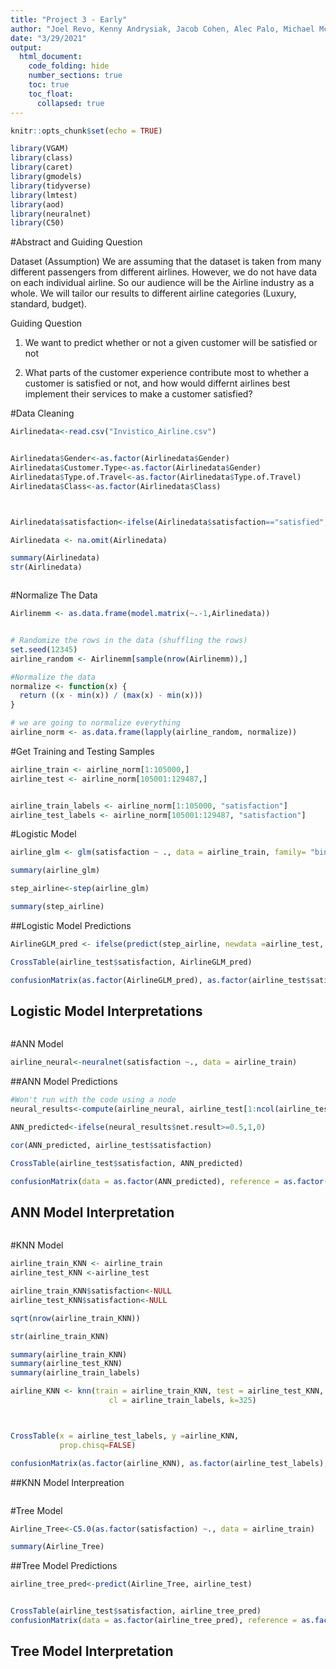 ```yaml
---
title: "Project 3 - Early"
author: "Joel Revo, Kenny Andrysiak, Jacob Cohen, Alec Palo, Michael McLaughlan"
date: "3/29/2021"
output: 
  html_document: 
    code_folding: hide
    number_sections: true 
    toc: true
    toc_float: 
      collapsed: true
---
```


```r
knitr::opts_chunk$set(echo = TRUE)
```


```r
library(VGAM)
library(class)
library(caret)
library(gmodels)
library(tidyverse)
library(lmtest)
library(aod)
library(neuralnet)
library(C50)
```
#Abstract and Guiding Question 

Dataset 
(Assumption) We are assuming that the dataset is taken from many different passengers from different airlines. However, we do not have data on each individual airline. So our audience will be the Airline industry as a whole. We will tailor our results to different airline categories (Luxury, standard, budget). 

Guiding Question 

1. We want to predict whether or not a given customer will be satisfied or not

2. What parts of the customer experience contribute most to whether a customer is satisfied or not, and how would differnt airlines best implement their services to make a customer satisfied? 


#Data Cleaning 
```r

Airlinedata<-read.csv("Invistico_Airline.csv")


Airlinedata$Gender<-as.factor(Airlinedata$Gender)
Airlinedata$Customer.Type<-as.factor(Airlinedata$Gender)
Airlinedata$Type.of.Travel<-as.factor(Airlinedata$Type.of.Travel)
Airlinedata$Class<-as.factor(Airlinedata$Class)



Airlinedata$satisfaction<-ifelse(Airlinedata$satisfaction=="satisfied", 1, 0)

Airlinedata <- na.omit(Airlinedata)

summary(Airlinedata)
str(Airlinedata)



```

#Normalize The Data
```r
Airlinemm <- as.data.frame(model.matrix(~.-1,Airlinedata))


# Randomize the rows in the data (shuffling the rows)
set.seed(12345)
airline_random <- Airlinemm[sample(nrow(Airlinemm)),]

#Normalize the data
normalize <- function(x) {
  return ((x - min(x)) / (max(x) - min(x)))
}

# we are going to normalize everything 
airline_norm <- as.data.frame(lapply(airline_random, normalize))
```
#Get Training and Testing Samples
```r
airline_train <- airline_norm[1:105000,]
airline_test <- airline_norm[105001:129487,]


airline_train_labels <- airline_norm[1:105000, "satisfaction"]
airline_test_labels <- airline_norm[105001:129487, "satisfaction"]
```

#Logistic Model 
```r

airline_glm <- glm(satisfaction ~ ., data = airline_train, family= "binomial")

summary(airline_glm)

step_airline<-step(airline_glm)

summary(step_airline)
```
##Logistic Model Predictions 
```r
AirlineGLM_pred <- ifelse(predict(step_airline, newdata =airline_test,  type = "response") >= .5, 1, 0)

CrossTable(airline_test$satisfaction, AirlineGLM_pred)

confusionMatrix(as.factor(AirlineGLM_pred), as.factor(airline_test$satisfaction), positive = "1")
```
## Logistic Model Interpretations 
```r

```

#ANN Model
```r
airline_neural<-neuralnet(satisfaction ~., data = airline_train)
``` 

##ANN Model Predictions 
```r
#Won't run with the code using a node 
neural_results<-compute(airline_neural, airline_test[1:ncol(airline_test)])

ANN_predicted<-ifelse(neural_results$net.result>=0.5,1,0)

cor(ANN_predicted, airline_test$satisfaction)

CrossTable(airline_test$satisfaction, ANN_predicted)

confusionMatrix(data = as.factor(ANN_predicted), reference = as.factor(airline_test_labels), positive = "1")
```
## ANN Model Interpretation 
```r

```


#KNN Model
```r

airline_train_KNN <- airline_train
airline_test_KNN <-airline_test

airline_train_KNN$satisfaction<-NULL
airline_test_KNN$satisfaction<-NULL

sqrt(nrow(airline_train_KNN))

str(airline_train_KNN)

summary(airline_train_KNN)
summary(airline_test_KNN)
summary(airline_train_labels)

airline_KNN <- knn(train = airline_train_KNN, test = airline_test_KNN,
                      cl = airline_train_labels, k=325)



CrossTable(x = airline_test_labels, y =airline_KNN, 
           prop.chisq=FALSE)

confusionMatrix(as.factor(airline_KNN), as.factor(airline_test_labels), positive = "1")

```

##KNN Model Interpreation 
```r

```


#Tree Model 
```r
Airline_Tree<-C5.0(as.factor(satisfaction) ~., data = airline_train)

summary(Airline_Tree)
```

##Tree Model Predictions 
```r
airline_tree_pred<-predict(Airline_Tree, airline_test)


CrossTable(airline_test$satisfaction, airline_tree_pred)
confusionMatrix(data = as.factor(airline_tree_pred), reference = as.factor(airline_test$satisfaction), positive = "1")
```
## Tree Model Interpretation 
```r

```

